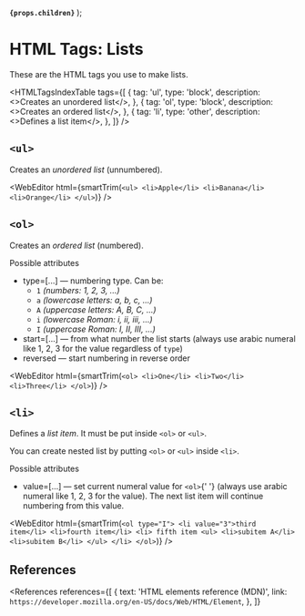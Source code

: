 
  <strong>
    <code>{props.children}</code>
  </strong>
);

# HTML Tags: Lists

These are the HTML tags you use to make lists.

<HTMLTagsIndexTable
  tags={[
    {
      tag: 'ul',
      type: 'block',
      description: <>Creates an unordered list</>,
    },
    {
      tag: 'ol',
      type: 'block',
      description: <>Creates an ordered list</>,
    },
    {
      tag: 'li',
      type: 'other',
      description: <>Defines a list item</>,
    },
  ]}
/>

## `<ul>`

Creates an <dfn>unordered list</dfn> (unnumbered).

<WebEditor
  html={smartTrim(`
    <ul>
      <li>Apple</li>
      <li>Banana</li>
      <li>Orange</li>
    </ul>
  `)}
/>

## `<ol>`

Creates an <dfn>ordered list</dfn> (numbered).

<Badge color="blue">Possible attributes</Badge>
<ul>
  <li>
    <Attribute>type=[...]</Attribute> &mdash; numbering type. Can be:
    <ul>
      <li>
        <code>1</code> <i>(numbers: 1, 2, 3, ...)</i>
      </li>
      <li>
        <code>a</code> <i>(lowercase letters: a, b, c, ...)</i>
      </li>
      <li>
        <code>A</code> <i>(uppercase letters: A, B, C, ...)</i>
      </li>
      <li>
        <code>i</code> <i>(lowercase Roman: i, ii, iii, ...)</i>
      </li>
      <li>
        <code>I</code> <i>(uppercase Roman: I, II, III, ...)</i>
      </li>
    </ul>
  </li>
  <li>
    <Attribute>start=[...]</Attribute> &mdash; from what number the list starts (always use arabic
    numeral like 1, 2, 3 for the value regardless of <code>type</code>)
  </li>
  <li>
    <Attribute>reversed</Attribute> &mdash; start numbering in reverse order
  </li>
</ul>

<WebEditor
  html={smartTrim(`
    <ol>
      <li>One</li>
      <li>Two</li>
      <li>Three</li>
    </ol>
  `)}
/>

## `<li>`

Defines a <dfn>list item</dfn>. It must be put inside `<ol>` or `<ul>`.

You can create nested list by putting `<ol>` or `<ul>` inside `<li>`.

<Badge color="blue">Possible attributes</Badge>
<ul>
  <li>
    <Attribute>value=[...]</Attribute> &mdash; set current numeral value for <code>&lt;ol&gt;</code>{' '}
    (always use arabic numeral like 1, 2, 3 for the value). The next list item will continue
    numbering from this value.
  </li>
</ul>

<WebEditor
  html={smartTrim(`
    <ol type="I">
      <li value="3">third item</li>
      <li>fourth item</li>
      <li>
        fifth item
        <ul>
          <li>subitem A</li>
          <li>subitem B</li>
        </ul>
      </li>
    </ol>
  `)}
/>

## References

<References
  references={[
    {
      text: 'HTML elements reference (MDN)',
      link: `https://developer.mozilla.org/en-US/docs/Web/HTML/Element`,
    },
  ]}
></References>
